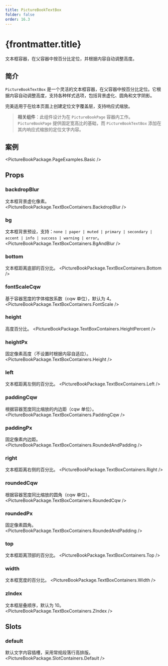 ```yaml
---
title: PictureBookTextBox
folder: false
order: 16.3
---
```



# {frontmatter.title}

文本框容器，在父容器中按百分比定位，并根据内容自动调整高度。

## 简介

`PictureBookTextBox` 是一个灵活的文本框容器，在父容器中按百分比定位。它根据内容自动调整高度，支持各种样式选项，包括背景虚化、圆角和文字阴影。

完美适用于在绘本页面上创建定位文字覆盖层，支持响应式缩放。

> **相关组件**：此组件设计为在 `PictureBookPage` 容器内工作。`PictureBookPage` 提供固定宽高比的基础，而 `PictureBookTextBox` 添加在其内响应式缩放的定位文字内容。

## 案例

<PictureBookPackage.PageExamples.Basic />

## Props

### backdropBlur
文本框背景虚化像素。
<PictureBookPackage.TextBoxContainers.BackdropBlur />

### bg
文本框背景预设，支持：`none | paper | muted | primary | secondary | accent | info | success | warning | error`。
<PictureBookPackage.TextBoxContainers.BgAndBlur />

### bottom
文本框距离底部的百分比。
<PictureBookPackage.TextBoxContainers.Bottom />

### fontScaleCqw
基于容器宽度的字体缩放系数（cqw 单位），默认为 4。
<PictureBookPackage.TextBoxContainers.FontScale />

### height
高度百分比。
<PictureBookPackage.TextBoxContainers.HeightPercent />

### heightPx
固定像素高度（不设置时根据内容自适应）。
<PictureBookPackage.TextBoxContainers.Height />

### left
文本框距离左侧的百分比。
<PictureBookPackage.TextBoxContainers.Left />

### paddingCqw
根据容器宽度同比缩放的内边距（cqw 单位）。
<PictureBookPackage.TextBoxContainers.PaddingCqw />

### paddingPx
固定像素内边距。
<PictureBookPackage.TextBoxContainers.RoundedAndPadding />

### right
文本框距离右侧的百分比。
<PictureBookPackage.TextBoxContainers.Right />

### roundedCqw
根据容器宽度同比缩放的圆角（cqw 单位）。
<PictureBookPackage.TextBoxContainers.RoundedCqw />

### roundedPx
固定像素圆角。
<PictureBookPackage.TextBoxContainers.RoundedAndPadding />

### top
文本框距离顶部的百分比。
<PictureBookPackage.TextBoxContainers.Top />

### width
文本框宽度的百分比。
<PictureBookPackage.TextBoxContainers.Width />

### zIndex
文本框层叠顺序，默认为 10。
<PictureBookPackage.TextBoxContainers.ZIndex />

## Slots

### default
默认文字内容插槽，采用常规段落行高排版。
<PictureBookPackage.SlotContainers.Default />
